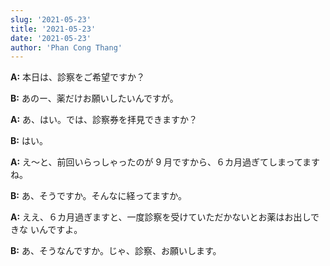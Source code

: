 ```yaml
---
slug: '2021-05-23'
title: '2021-05-23'
date: '2021-05-23'
author: 'Phan Cong Thang'
---
```


**A:** 本日は、診察をご希望ですか？

**B:** あのー、薬だけお願いしたいんですが。

**A:** あ、はい。では、診察券を拝見できますか？

**B:** はい。

**A:** え〜と、前回いらっしゃったのが 9 月ですから、６カ月過ぎてしまってますね。

**B:** あ、そうですか。そんなに経ってますか。

**A:** ええ、６カ月過ぎますと、一度診察を受けていただかないとお薬はお出しできな
いんですよ。

**B:** あ、そうなんですか。じゃ、診察、お願いします。

